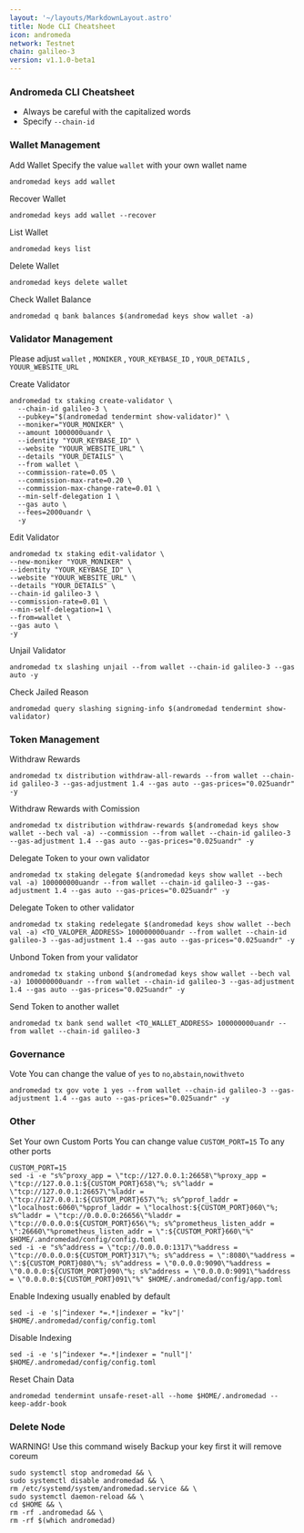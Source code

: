 ```yaml
---
layout: '~/layouts/MarkdownLayout.astro'
title: Node CLI Cheatsheet
icon: andromeda
network: Testnet
chain: galileo-3
version: v1.1.0-beta1
---
```


### Andromeda CLI Cheatsheet

- Always be careful with the capitalized words
- Specify `--chain-id`

### Wallet Management

Add Wallet
Specify the value `wallet` with your own wallet name

```
andromedad keys add wallet
```

Recover Wallet
```
andromedad keys add wallet --recover
```

List Wallet
```
andromedad keys list
```

Delete Wallet
```
andromedad keys delete wallet
```

Check Wallet Balance
```
andromedad q bank balances $(andromedad keys show wallet -a)
```

### Validator Management

Please adjust `wallet` , `MONIKER` , `YOUR_KEYBASE_ID` , `YOUR_DETAILS` , `YOUUR_WEBSITE_URL`

Create Validator
```
andromedad tx staking create-validator \
  --chain-id galileo-3 \
  --pubkey="$(andromedad tendermint show-validator)" \
  --moniker="YOUR_MONIKER" \
  --amount 1000000uandr \
  --identity "YOUR_KEYBASE_ID" \
  --website "YOUUR_WEBSITE_URL" \
  --details "YOUR_DETAILS" \
  --from wallet \
  --commission-rate=0.05 \
  --commission-max-rate=0.20 \
  --commission-max-change-rate=0.01 \
  --min-self-delegation 1 \
  --gas auto \
  --fees=2000uandr \
  -y
```

Edit Validator
```
andromedad tx staking edit-validator \
--new-moniker "YOUR_MONIKER" \
--identity "YOUR_KEYBASE_ID" \
--website "YOUUR_WEBSITE_URL" \
--details "YOUR_DETAILS" \
--chain-id galileo-3 \
--commission-rate=0.01 \
--min-self-delegation=1 \
--from=wallet \
--gas auto \
-y
```


Unjail Validator
```
andromedad tx slashing unjail --from wallet --chain-id galileo-3 --gas auto -y
```

Check Jailed Reason
```
andromedad query slashing signing-info $(andromedad tendermint show-validator)
```

### Token Management

Withdraw Rewards
```
andromedad tx distribution withdraw-all-rewards --from wallet --chain-id galileo-3 --gas-adjustment 1.4 --gas auto --gas-prices="0.025uandr" -y
```

Withdraw Rewards with Comission
```
andromedad tx distribution withdraw-rewards $(andromedad keys show wallet --bech val -a) --commission --from wallet --chain-id galileo-3 --gas-adjustment 1.4 --gas auto --gas-prices="0.025uandr" -y
```

Delegate Token to your own validator
```
andromedad tx staking delegate $(andromedad keys show wallet --bech val -a) 100000000uandr --from wallet --chain-id galileo-3 --gas-adjustment 1.4 --gas auto --gas-prices="0.025uandr" -y
```

Delegate Token to other validator
```
andromedad tx staking redelegate $(andromedad keys show wallet --bech val -a) <TO_VALOPER_ADDRESS> 100000000uandr --from wallet --chain-id galileo-3 --gas-adjustment 1.4 --gas auto --gas-prices="0.025uandr" -y
```

Unbond Token from your validator
```
andromedad tx staking unbond $(andromedad keys show wallet --bech val -a) 100000000uandr --from wallet --chain-id galileo-3 --gas-adjustment 1.4 --gas auto --gas-prices="0.025uandr" -y
```

Send Token to another wallet
```
andromedad tx bank send wallet <TO_WALLET_ADDRESS> 100000000uandr --from wallet --chain-id galileo-3
```

### Governance 

Vote
You can change the value of `yes` to `no`,`abstain`,`nowithveto`

```
andromedad tx gov vote 1 yes --from wallet --chain-id galileo-3 --gas-adjustment 1.4 --gas auto --gas-prices="0.025uandr" -y
```

### Other

Set Your own Custom Ports
You can change value `CUSTOM_PORT=15` To any other ports
```
CUSTOM_PORT=15
sed -i -e "s%^proxy_app = \"tcp://127.0.0.1:26658\"%proxy_app = \"tcp://127.0.0.1:${CUSTOM_PORT}658\"%; s%^laddr = \"tcp://127.0.0.1:26657\"%laddr = \"tcp://127.0.0.1:${CUSTOM_PORT}657\"%; s%^pprof_laddr = \"localhost:6060\"%pprof_laddr = \"localhost:${CUSTOM_PORT}060\"%; s%^laddr = \"tcp://0.0.0.0:26656\"%laddr = \"tcp://0.0.0.0:${CUSTOM_PORT}656\"%; s%^prometheus_listen_addr = \":26660\"%prometheus_listen_addr = \":${CUSTOM_PORT}660\"%" $HOME/.andromedad/config/config.toml
sed -i -e "s%^address = \"tcp://0.0.0.0:1317\"%address = \"tcp://0.0.0.0:${CUSTOM_PORT}317\"%; s%^address = \":8080\"%address = \":${CUSTOM_PORT}080\"%; s%^address = \"0.0.0.0:9090\"%address = \"0.0.0.0:${CUSTOM_PORT}090\"%; s%^address = \"0.0.0.0:9091\"%address = \"0.0.0.0:${CUSTOM_PORT}091\"%" $HOME/.andromedad/config/app.toml
```

Enable Indexing usually enabled by default
```
sed -i -e 's|^indexer *=.*|indexer = "kv"|' $HOME/.andromedad/config/config.toml
```

Disable Indexing
```
sed -i -e 's|^indexer *=.*|indexer = "null"|' $HOME/.andromedad/config/config.toml
```

Reset Chain Data
```
andromedad tendermint unsafe-reset-all --home $HOME/.andromedad --keep-addr-book
```

### Delete Node

WARNING! Use this command wisely 
Backup your key first it will remove coreum

```
sudo systemctl stop andromedad && \
sudo systemctl disable andromedad && \
rm /etc/systemd/system/andromedad.service && \
sudo systemctl daemon-reload && \
cd $HOME && \
rm -rf .andromedad && \
rm -rf $(which andromedad)
```
